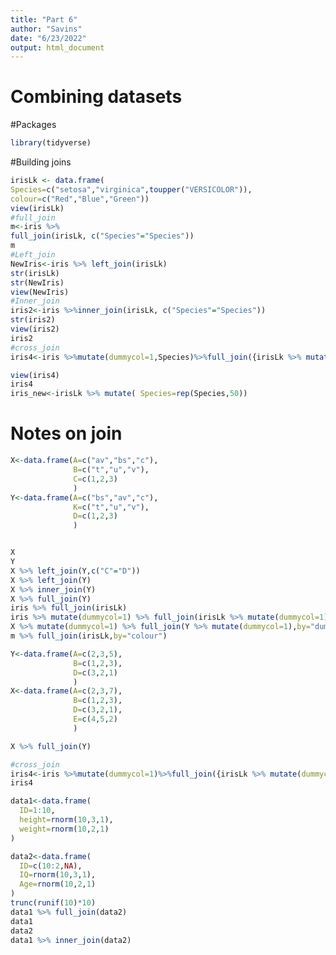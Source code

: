 ---
title: "Part 6"
author: "Savins"
date: "6/23/2022"
output: html_document
---
# Combining datasets

#Packages
```{r}
library(tidyverse)
```

#Building joins
```{r echo=TRUE}
irisLk <- data.frame(
Species=c("setosa","virginica",toupper("VERSICOLOR")),
colour=c("Red","Blue","Green"))
view(irisLk)
#full_join
m<-iris %>%
full_join(irisLk, c("Species"="Species"))
m
#Left_join
NewIris<-iris %>% left_join(irisLk)
str(irisLk)
str(NewIris)
view(NewIris)
#Inner_join
iris2<-iris %>%inner_join(irisLk, c("Species"="Species"))
str(iris2)
view(iris2)
iris2
#cross_join
iris4<-iris %>%mutate(dummycol=1,Species)%>%full_join({irisLk %>% mutate(dummycol=1)}, by="dummycol") %>% mutate(Species.x=Species.y)

view(iris4)
iris4
iris_new<-irisLk %>% mutate( Species=rep(Species,50))
```

# Notes on join
```{r}
X<-data.frame(A=c("av","bs","c"),
              B=c("t","u","v"),
              C=c(1,2,3)
              )
Y<-data.frame(A=c("bs","av","c"),
              K=c("t","u","v"),
              D=c(1,2,3)
              )


X
Y
X %>% left_join(Y,c("C"="D"))
X %>% left_join(Y)
X %>% inner_join(Y)
X %>% full_join(Y)
iris %>% full_join(irisLk)
iris %>% mutate(dummycol=1) %>% full_join(irisLk %>% mutate(dummycol=1),by="dummycol")
X %>% mutate(dummycol=1) %>% full_join(Y %>% mutate(dummycol=1),by="dummycol") %>% select(-dummycol)
m %>% full_join(irisLk,by="colour")
```


```{r}
Y<-data.frame(A=c(2,3,5),
              B=c(1,2,3),
              D=c(3,2,1)
              )
X<-data.frame(A=c(2,3,7),
              B=c(1,2,3),
              D=c(3,2,1),
              E=c(4,5,2)
              )

X %>% full_join(Y)

#cross_join
iris4<-iris %>%mutate(dummycol=1)%>%full_join({irisLk %>% mutate(dummycol=1)}, by="dummycol") 
iris4


```




```{r}
data1<-data.frame(
  ID=1:10,
  height=rnorm(10,3,1),
  weight=rnorm(10,2,1)
)

data2<-data.frame(
  ID=c(10:2,NA),
  IQ=rnorm(10,3,1),
  Age=rnorm(10,2,1)
)
trunc(runif(10)*10)
data1 %>% full_join(data2)
data1
data2
data1 %>% inner_join(data2)
```












